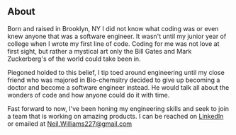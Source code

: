 ## About

Born and raised in Brooklyn, NY I did not know what coding was or even knew anyone that was a software engineer. It wasn't until my junior year of college when I wrote my first line of code. Coding for me was not love at first sight, but rather a mystical art only the Bill Gates and Mark Zuckerberg's of the world could take been in. 

Piegoned holded to this belief, I tip toed around engineering until my close friend who was majored in Bio-chemsitry decided to give up becoming a doctor and become a software engineer instead. He would talk all about the wonders of code and how anyone could do it with time. 

Fast forward to now, I've been honing my engineering skills and seek to join a team that is working on amazing products. I can be reached on [LinkedIn](https://www.linkedin.com/in/neilwilliams9) or emailed at [Neil.Williams227@gmail.com]()
